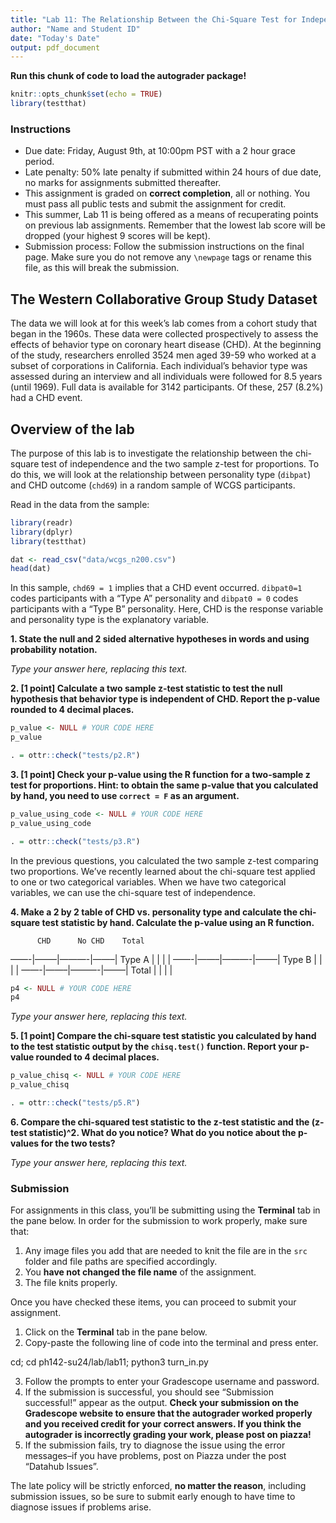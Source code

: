 ```yaml
---
title: "Lab 11: The Relationship Between the Chi-Square Test for Independence and the Two Sample Z-Test for Proportions"
author: "Name and Student ID"
date: "Today's Date"
output: pdf_document
---
```


**Run this chunk of code to load the autograder package!**
```r
knitr::opts_chunk$set(echo = TRUE)
library(testthat)
```

### Instructions 
* Due date: Friday, August 9th, at 10:00pm PST with a 2 hour grace period.
* Late penalty: 50% late penalty if submitted within 24 hours of due date, no marks for assignments submitted thereafter.
* This assignment is graded on **correct completion**, all or nothing. You must pass all public tests and submit the assignment for credit.
* This summer, Lab 11 is being offered as a means of recuperating points on previous lab assignments. Remember that the lowest lab score will be dropped (your highest 9 scores will be kept).
* Submission process: Follow the submission instructions on the final page. Make sure you do not remove any `\newpage` tags or rename this file, as this will break the submission.

## The Western Collaborative Group Study Dataset

The data we will look at for this week's lab comes from a cohort study that began in the 1960s. These data were collected prospectively to assess the effects of behavior type on coronary heart disease (CHD). At the beginning of the study, researchers enrolled 3524 men aged 39-59 who worked at a subset of corporations in California. Each individual's behavior type was assessed during an interview and all individuals were followed for 8.5 years (until 1969). Full data is available for 3142 participants. Of these, 257 (8.2%) had a CHD event.

## Overview of the lab

The purpose of this lab is to investigate the relationship between the chi-square test of independence and the two sample z-test for proportions. To do this, we will look at the relationship between personality type (`dibpat`) and CHD outcome (`chd69`) in a random sample of WCGS participants.

Read in the data from the sample:

```r
library(readr)
library(dplyr)
library(testthat)

dat <- read_csv("data/wcgs_n200.csv")
head(dat)
```

In this sample, `chd69 = 1` implies that a CHD event occurred. `dibpat0=1` codes participants with a "Type A" personality and `dibpat0 = 0` codes participants with a "Type B" personality. Here, CHD is the response variable and personality type is the explanatory variable.

**1. State the null and 2 sided alternative hypotheses in words and using probability notation.**

_Type your answer here, replacing this text._

\newpage

**2. [1 point] Calculate a two sample z-test statistic to test the null hypothesis that behavior type is independent of CHD. Report the p-value rounded to 4 decimal places.**

```r
p_value <- NULL # YOUR CODE HERE
p_value

```

```r
. = ottr::check("tests/p2.R")
```

\newpage

**3. [1 point] Check your p-value using the R function for a two-sample z test for proportions. Hint: to obtain the same p-value that you calculated by hand, you need to use `correct = F` as an argument.**

```r
p_value_using_code <- NULL # YOUR CODE HERE
p_value_using_code

```

```r
. = ottr::check("tests/p3.R")
```

\newpage

In the previous questions, you calculated the two sample z-test comparing two proportions. We've recently learned about the chi-square test applied to one or two categorical variables. When we have two categorical variables, we can use the chi-square test of independence.

**4. Make a 2 by 2 table of CHD vs. personality type and calculate the chi-square test statistic by hand. Calculate the p-value using an R function.**

          CHD      No CHD    Total  
-------|--------|----------|--------|
Type A |        |          |        |
-------|--------|----------|--------| 
Type B |        |          |        |
-------|--------|----------|--------|
Total  |        |          |        |

```r
p4 <- NULL # YOUR CODE HERE
p4

```

_Type your answer here, replacing this text._

\newpage

**5. [1 point] Compare the chi-square test statistic you calculated by hand to the test statistic output by the `chisq.test()` function. Report your p-value rounded to 4 decimal places.**

```r
p_value_chisq <- NULL # YOUR CODE HERE
p_value_chisq

```

```r
. = ottr::check("tests/p5.R")
```

\newpage

**6. Compare the chi-squared test statistic to the z-test statistic and the (z-test statistic)^2. What do you notice? What do you notice about the p-values for the two tests?**

_Type your answer here, replacing this text._

\newpage

### Submission

For assignments in this class, you'll be submitting using the **Terminal** tab in the pane below. In order for the submission to work properly, make sure that:

1. Any image files you add that are needed to knit the file are in the `src` folder and file paths are specified accordingly.
2. You **have not changed the file name** of the assignment.
3. The file knits properly.

Once you have checked these items, you can proceed to submit your assignment.

1. Click on the **Terminal** tab in the pane below.
2. Copy-paste the following line of code into the terminal and press enter.

cd; cd ph142-su24/lab/lab11; python3 turn_in.py

3. Follow the prompts to enter your Gradescope username and password.
4. If the submission is successful, you should see "Submission successful!" appear as the output. **Check your submission on the Gradescope website to ensure that the autograder worked properly and you received credit for your correct answers. If you think the autograder is incorrectly grading your work, please post on piazza!**
5. If the submission fails, try to diagnose the issue using the error messages--if you have problems, post on Piazza under the post "Datahub Issues".

The late policy will be strictly enforced, **no matter the reason**, including submission issues, so be sure to submit early enough to have time to diagnose issues if problems arise.
